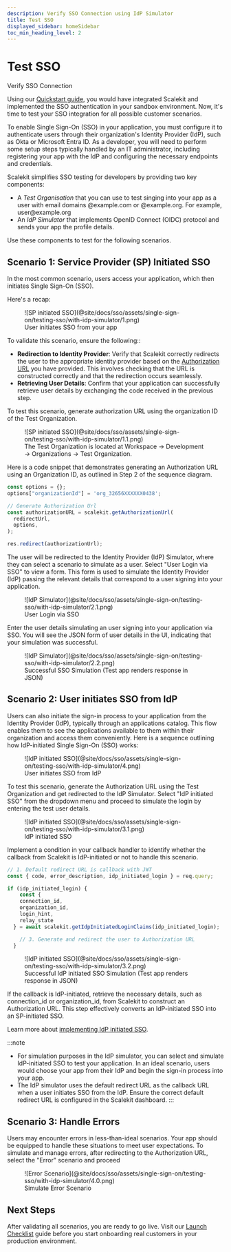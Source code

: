 ```yaml
---
description: Verify SSO Connection using IdP Simulator
title: Test SSO
displayed_sidebar: homeSidebar
toc_min_heading_level: 2
---
```


# Test SSO

<Subtitle>
  Verify SSO Connection
</Subtitle>

Using our [Quickstart guide](@docs/sso/quickstart), you would have integrated Scalekit and implemented the SSO authentication in your sandbox environment. Now, it's time to test your SSO integration for all possible customer scenarios.

To enable Single Sign-On (SSO) in your application, you must configure it to authenticate users through their organization's Identity Provider (IdP), such as Okta or Microsoft Entra ID. As a developer, you will need to perform some setup steps typically handled by an IT administrator, including registering your app with the IdP and configuring the necessary endpoints and credentials.

Scalekit simplifies SSO testing for developers by providing two key components:

- A *Test Organisation* that you can use to test singing into your app as a user with email domains <SimpleCode>@example.com</SimpleCode> or <SimpleCode>@example.org</SimpleCode>. For example, user\@example.org
- An *IdP Simulator* that implements OpenID Connect (OIDC) protocol and sends your app the profile details.

Use these components to test for the following scenarios.

## Scenario 1: Service Provider (SP) Initiated SSO

In the most common scenario, users access your application, which then initiates Single Sign-On (SSO).

Here's a recap:

<figure>
  ![SP initiated SSO](@site/docs/sso/assets/single-sign-on/testing-sso/with-idp-simulator/1.png)
  <figcaption>
    User initiates SSO from your app
  </figcaption>
</figure>

To validate this scenario, ensure the following::

- **Redirection to Identity Provider**: Verify that Scalekit correctly redirects the user to the appropriate identity provider based on the [Authorization URL](https://docs.scalekit.com/sso/guides/key-concepts/authorization-url) you have provided. This involves checking that the URL is constructed correctly and that the redirection occurs seamlessly.
- **Retrieving User Details**: Confirm that your application can successfully retrieve user details by exchanging the <SimpleCode>code</SimpleCode> received in the previous step.

To test this scenario, generate authorization URL using the organization ID of the Test Organization.

<figure>
  ![SP initiated SSO](@site/docs/sso/assets/single-sign-on/testing-sso/with-idp-simulator/1.1.png)
  <figcaption>
    The Test Organization is located at Workspace → Development → Organizations → Test Organization.
  </figcaption>
</figure>

Here is a code snippet that demonstrates generating an Authorization URL using an Organization ID, as outlined in Step 2 of the sequence diagram.

<CodeWithHeader title="Nodejs">

```js
const options = {};
options["organizationId"] = 'org_32656XXXXXX0438';

// Generate Authorization Url
const authorizationURL = scalekit.getAuthorizationUrl(
  redirectUrl,
  options,
);

res.redirect(authorizationUrl);
```
</CodeWithHeader>

The user will be redirected to the Identity Provider (IdP) Simulator, where they can select a scenario to simulate as a user. Select "User Login via SSO" to view a form. This form is used to simulate the Identity Provider (IdP) passing the relevant details that correspond to a user signing into your application.

<figure>
  ![IdP Simulator](@site/docs/sso/assets/single-sign-on/testing-sso/with-idp-simulator/2.1.png)
  <figcaption>
    User Login via SSO
  </figcaption>
</figure>

Enter the user details simulating an user signing into your application via SSO. You will see the JSON form of user details in the UI, indicating that your simulation was successful.

<figure>
  ![IdP Simulator](@site/docs/sso/assets/single-sign-on/testing-sso/with-idp-simulator/2.2.png)
  <figcaption>
    Successful SSO Simulation (Test app renders response in JSON)
  </figcaption>
</figure>



## Scenario 2: User initiates SSO from IdP

Users can also initiate the sign-in process to your application from the Identity Provider (IdP), typically through an applications catalog. This flow enables them to see the applications available to them within their organization and access them conveniently. Here is a sequence outlining how IdP-initiated Single Sign-On (SSO) works:

<figure>
  ![IdP initiated SSO](@site/docs/sso/assets/single-sign-on/testing-sso/with-idp-simulator/4.png)
  <figcaption>
    User initiates SSO from IdP
  </figcaption>
</figure>

To test this scenario, generate the Authorization URL using the Test Organization and get redirected to the IdP Simulator. Select "IdP initiated SSO" from the dropdown menu and proceed to simulate the login by entering the test user details.

<figure>
  ![IdP initiated SSO](@site/docs/sso/assets/single-sign-on/testing-sso/with-idp-simulator/3.1.png)
  <figcaption>
    IdP initiated SSO
  </figcaption>
</figure>

Implement a condition in your callback handler to identify whether the callback from Scalekit is IdP-initiated or not to handle this scenario.

<CodeWithHeader title="Nodejs">

```js
// 1. Default redirect URL is callback with JWT
const { code, error_description, idp_initiated_login } = req.query;

if (idp_initiated_login) {
    const {
    connection_id,
    organization_id,
    login_hint,
    relay_state
  } = await scalekit.getIdpInitiatedLoginClaims(idp_initiated_login);

    // 3. Generate and redirect the user to Authorization URL
  }
```
</CodeWithHeader>

<figure>
  ![IdP initiated SSO](@site/docs/sso/assets/single-sign-on/testing-sso/with-idp-simulator/3.2.png)
  <figcaption>
    Successful IdP initiated SSO Simulation (Test app renders response in JSON)
  </figcaption>
</figure>

If the callback is IdP-initiated, retrieve the necessary details, such as <SimpleCode>connection_id</SimpleCode> or <SimpleCode>organization_id</SimpleCode>, from Scalekit to construct an Authorization URL. This step effectively converts an IdP-initiated SSO into an SP-initiated SSO.

Learn more about [implementing IdP initiated SSO](sso/guides/setup-sso/implement-idp-initiated-sso).

:::note
- For simulation purposes in the IdP simulator, you can select and simulate IdP-initiated SSO to test your application. In an ideal scenario, users would choose your app from their IdP and begin the sign-in process into your app.
- The IdP simulator uses the default redirect URL as the callback URL when a user initiates SSO from the IdP. Ensure the correct default redirect URL is configured in the Scalekit dashboard.
:::

## Scenario 3: Handle Errors

Users may encounter errors in less-than-ideal scenarios. Your app should be equipped to handle these situations to meet user expectations. To simulate and manage errors, after redirecting to the Authorization URL, select the "Error" scenario and proceed

<figure>
  ![Error Scenario](@site/docs/sso/assets/single-sign-on/testing-sso/with-idp-simulator/4.0.png)
    <figcaption>
     Simulate Error Scenario
    </figcaption>
</figure>

## Next Steps
After validating all scenarios, you are ready to go live. Visit our [Launch Checklist](/sso/launch-checklist) guide before you start onboarding real customers in your production environment.